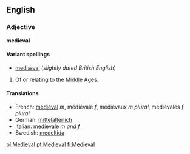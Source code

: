 ==English==
===Adjective===
'''medieval'''

====Variant spellings====
*[[mediæval]] (''slightly dated British English'')

#Of or relating to the [[Middle Ages]].

====Translations====
*French: [[médiéval]] ''m'', médiévale ''f'', médiévaux ''m plural'', médiévales ''f plural''
*German: [[mittelalterlich]]
*Italian: [[medievale]] ''m and f''
*Swedish: [[medeltida]]

[[pl:Medieval]]
[[pt:Medieval]]
[[fi:Medieval]]